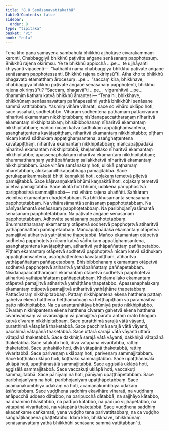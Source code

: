 ```yaml
---
title: "8.8 Senāsanavattakathā"
tableOfContents: false
sidebar:
  order: 8
type: "tipitaka"
basket: "vi"
book: "cula"
---
```



<DynamicBreadcrumb />

<Division number="369" book="cula" e="ch" v="4" p="387">

<Paragraph number="1693" book="cula">
Tena kho pana samayena sambahulā bhikkhū ajjhokāse cīvarakammaṃ karonti. Chabbaggiyā bhikkhū paṭivāte aṅgaṇe senāsanaṃ papphoṭesuṃ. Bhikkhū rajena okiriṃsu. Ye te bhikkhū appicchā …pe…  te ujjhāyanti khiyyanti vipācenti—  “kathañhi nāma chabbaggiyā bhikkhū paṭivāte aṅgaṇe senāsanaṃ papphoṭessanti. Bhikkhū rajena okiriṃsū”ti.
</Paragraph>

<Paragraph number="1694" book="cula">
Atha kho te bhikkhū bhagavato etamatthaṃ ārocesuṃ …pe…  “saccaṃ kira, bhikkhave, chabbaggiyā bhikkhū paṭivāte aṅgaṇe senāsanaṃ papphoṭenti, bhikkhū rajena okiriṃsū”ti? “Saccaṃ, bhagavā”ti …pe…  vigarahitvā …pe…  dhammiṃ kathaṃ katvā bhikkhū āmantesi—
</Paragraph>

</Division>
<Division number="370" book="cula" e="ch" v="4" p="387">

<Paragraph number="1695" book="cula">
“Tena hi, bhikkhave, bhikkhūnaṃ senāsanavattaṃ paññapessāmi yathā bhikkhūhi senāsane sammā vattitabbaṃ. Yasmiṃ vihāre viharati, sace so vihāro uklāpo hoti, sace ussahati, sodhetabbo. Vihāraṃ sodhentena paṭhamaṃ pattacīvaraṃ nīharitvā ekamantaṃ nikkhipitabbaṃ; nisīdanapaccattharaṇaṃ nīharitvā ekamantaṃ nikkhipitabbaṃ; bhisibibbohanaṃ nīharitvā ekamantaṃ nikkhipitabbaṃ; mañco nīcaṃ katvā sādhukaṃ appaṭighaṃsantena, asaṅghaṭṭentena kavāṭapiṭṭhaṃ, nīharitvā ekamantaṃ nikkhipitabbo; pīṭhaṃ nīcaṃ katvā sādhukaṃ appaṭighaṃsantena, asaṅghaṭṭentena kavāṭapiṭṭhaṃ, nīharitvā ekamantaṃ nikkhipitabbaṃ; mañcapaṭipādakā nīharitvā ekamantaṃ nikkhipitabbā; kheḷamallako nīharitvā ekamantaṃ nikkhipitabbo; apassenaphalakaṃ nīharitvā ekamantaṃ nikkhipitabbaṃ; bhummattharaṇaṃ yathāpaññattaṃ sallakkhetvā nīharitvā ekamantaṃ nikkhipitabbaṃ. Sace vihāre santānakaṃ hoti, ullokā paṭhamaṃ ohāretabbaṃ, ālokasandhikaṇṇabhāgā pamajjitabbā. Sace gerukaparikammakatā bhitti kaṇṇakitā hoti, coḷakaṃ temetvā pīḷetvā pamajjitabbā. Sace kāḷavaṇṇakatā bhūmi kaṇṇakitā hoti, coḷakaṃ temetvā pīḷetvā pamajjitabbā. Sace akatā hoti bhūmi, udakena paripphositvā paripphositvā sammajjitabbā—  mā vihāro rajena uhaññīti. Saṅkāraṃ vicinitvā ekamantaṃ chaḍḍetabbaṃ.
</Paragraph>

<Paragraph number="1696" book="cula">
Na bhikkhusāmantā senāsanaṃ papphoṭetabbaṃ. Na vihārasāmantā senāsanaṃ papphoṭetabbaṃ. Na pānīyasāmantā senāsanaṃ papphoṭetabbaṃ. Na paribhojanīyasāmantā senāsanaṃ papphoṭetabbaṃ. Na paṭivāte aṅgaṇe senāsanaṃ papphoṭetabbaṃ. Adhovāte senāsanaṃ papphoṭetabbaṃ.
</Paragraph>

<Paragraph number="1697" book="cula">
Bhummattharaṇaṃ ekamantaṃ otāpetvā sodhetvā papphoṭetvā atiharitvā yathāpaññattaṃ paññapetabbaṃ. Mañcapaṭipādakā ekamantaṃ otāpetvā pamajjitvā atiharitvā yathāṭhāne ṭhapetabbā. Mañco ekamantaṃ otāpetvā sodhetvā papphoṭetvā nīcaṃ katvā sādhukaṃ appaṭighaṃsantena, asaṅghaṭṭentena kavāṭapiṭṭhaṃ, atiharitvā yathāpaññattaṃ paññapetabbo. Pīṭhaṃ ekamantaṃ otāpetvā sodhetvā papphoṭetvā nīcaṃ katvā sādhukaṃ appaṭighaṃsantena, asaṅghaṭṭentena kavāṭapiṭṭhaṃ, atiharitvā yathāpaññattaṃ paññapetabbaṃ. Bhisibibbohanaṃ ekamantaṃ otāpetvā sodhetvā papphoṭetvā atiharitvā yathāpaññattaṃ paññapetabbaṃ. Nisīdanapaccattharaṇaṃ ekamantaṃ otāpetvā sodhetvā papphoṭetvā atiharitvā yathāpaññattaṃ paññapetabbaṃ. Kheḷamallako ekamantaṃ otāpetvā pamajjitvā atiharitvā yathāṭhāne ṭhapetabbo. Apassenaphalakaṃ ekamantaṃ otāpetvā pamajjitvā atiharitvā yathāṭhāne ṭhapetabbaṃ. Pattacīvaraṃ nikkhipitabbaṃ. Pattaṃ nikkhipantena ekena hatthena pattaṃ gahetvā ekena hatthena heṭṭhāmañcaṃ vā heṭṭhāpīṭhaṃ vā parāmasitvā patto nikkhipitabbo. Na ca anantarahitāya bhūmiyā patto nikkhipitabbo. Cīvaraṃ nikkhipantena ekena hatthena cīvaraṃ gahetvā ekena hatthena cīvaravaṃsaṃ vā cīvararajjuṃ vā pamajjitvā pārato antaṃ orato bhogaṃ katvā cīvaraṃ nikkhipitabbaṃ.
</Paragraph>

<Paragraph number="1698" book="cula">
Sace puratthimā sarajā vātā vāyanti, puratthimā vātapānā thaketabbā. Sace pacchimā sarajā vātā vāyanti, pacchimā vātapānā thaketabbā. Sace uttarā sarajā vātā vāyanti uttarā vātapānā thaketabbā. Sace dakkhiṇā sarajā vātā vāyanti, dakkhiṇā vātapānā thaketabbā. Sace sītakālo hoti, divā vātapānā vivaritabbā, rattiṃ thaketabbā. Sace uṇhakālo hoti, divā vātapānā thaketabbā, rattiṃ vivaritabbā.
</Paragraph>

<Paragraph number="1699" book="cula">
Sace pariveṇaṃ uklāpaṃ hoti, pariveṇaṃ sammajjitabbaṃ. Sace koṭṭhako uklāpo hoti, koṭṭhako sammajjitabbo. Sace upaṭṭhānasālā uklāpā hoti, upaṭṭhānasālā sammajjitabbā. Sace aggisālā uklāpā hoti, aggisālā sammajjitabbā. Sace vaccakuṭi uklāpā hoti, vaccakuṭi sammajjitabbā. Sace pānīyaṃ na hoti, pānīyaṃ upaṭṭhāpetabbaṃ. Sace paribhojanīyaṃ na hoti, paribhojanīyaṃ upaṭṭhāpetabbaṃ. Sace ācamanakumbhiyā udakaṃ na hoti, ācamanakumbhiyā udakaṃ āsiñcitabbaṃ.
</Paragraph>

<Paragraph number="1700" book="cula">
Sace vuḍḍhena saddhiṃ ekavihāre viharati, na vuḍḍhaṃ anāpucchā uddeso dātabbo, na paripucchā dātabbā, na sajjhāyo kātabbo, na dhammo bhāsitabbo, na padīpo kātabbo, na padīpo vijjhāpetabbo, na vātapānā vivaritabbā, na vātapānā thaketabbā. Sace vuḍḍhena saddhiṃ ekacaṅkame caṅkamati, yena vuḍḍho tena parivattitabbaṃ, na ca vuḍḍho saṅghāṭikaṇṇena ghaṭṭetabbo. Idaṃ kho, bhikkhave, bhikkhūnaṃ senāsanavattaṃ yathā bhikkhūhi senāsane sammā vattitabban”ti.
</Paragraph>
</Division>